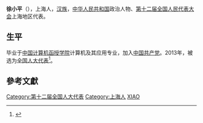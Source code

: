 '''徐小平'''（{{bd|1960年||}}），上海人，[[汉族|汉族]]，[[中华人民共和国|中华人民共和国]]政治人物、[[第十二届全国人民代表大会|第十二届全国人民代表大会]]上海地区代表。

==生平==
毕业于[[中国计算机函授学院|中国计算机函授学院]]计算机及其应用专业，加入[[中国共产党|中国共产党]]。2013年，被选为[[全国人大代表|全国人大代表]]<ref>{{cite news|title=全国人大代表信息-徐小平|url= http://210.82.31.1:8084/delegate/viewDelegate.action?dbid=120659|accessdate=2013-03-28|newspaper=全国人大网|archive-url=https://web.archive.org/web/20160305230123/http://www.npc.gov.cn/delegate/viewDelegate.action?dbid=120659|archive-date=2016-03-05|dead-url=yes}}</ref>。

==參考文獻==
{{reflist}}
{{中国政治人物小作品}}

{{DEFAULTSORT:XU}}
[[Category:第十二届全国人大代表|Category:第十二届全国人大代表]]
[[Category:上海人|Category:上海人]]
[[Category:徐姓|XIAO]]